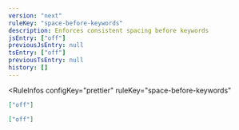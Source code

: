 ```yaml
---
version: "next"
ruleKey: "space-before-keywords"
description: Enforces consistent spacing before keywords
jsEntry: ["off"]
previousJsEntry: null
tsEntry: ["off"]
previousTsEntry: null
history: []
---
```


<RuleInfos 
  configKey="prettier" 
  ruleKey="space-before-keywords" 
>

```json
["off"]
```

```json
["off"]
```

</RuleInfos>
